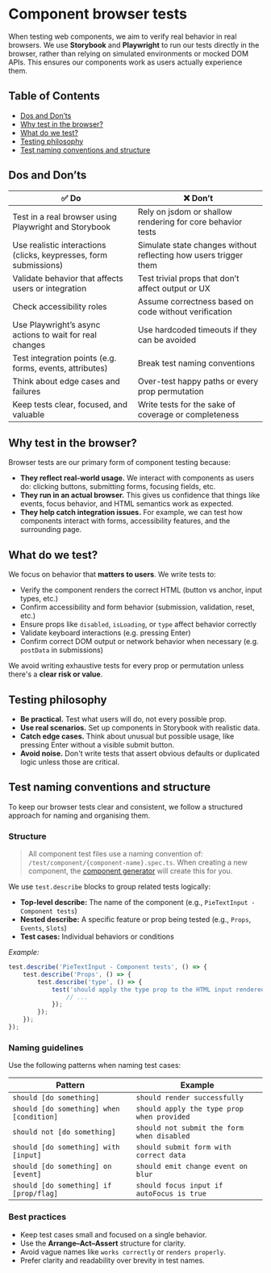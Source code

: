 
<Meta title="Contribution/Testing/Browser tests" />

# Component browser tests

When testing web components, we aim to verify real behavior in real browsers. We use **Storybook** and **Playwright** to run our tests directly in the browser, rather than relying on simulated environments or mocked DOM APIs. This ensures our components work as users actually experience them.

## Table of Contents

- [Dos and Don’ts](#dos-and-donts)
- [Why test in the browser?](#why-test-in-the-browser)
- [What do we test?](#what-do-we-test)
- [Testing philosophy](#testing-philosophy)
- [Test naming conventions and structure](#test-naming-conventions-and-structure)

## Dos and Don’ts

| ✅ Do                                                                 | ❌ Don’t                                                             |
|----------------------------------------------------------------------|----------------------------------------------------------------------|
| Test in a real browser using Playwright and Storybook                | Rely on jsdom or shallow rendering for core behavior tests           |
| Use realistic interactions (clicks, keypresses, form submissions)    | Simulate state changes without reflecting how users trigger them     |
| Validate behavior that affects users or integration                  | Test trivial props that don’t affect output or UX                    |
| Check accessibility roles                   | Assume correctness based on code without verification                |
| Use Playwright’s async actions to wait for real changes              | Use hardcoded timeouts if they can be avoided        |
| Test integration points (e.g. forms, events, attributes)             | Break test naming conventions         |
| Think about edge cases and failures                                  | Over-test happy paths or every prop permutation                     |
| Keep tests clear, focused, and valuable                              | Write tests for the sake of coverage or completeness                 |

## Why test in the browser?

Browser tests are our primary form of component testing because:

- **They reflect real-world usage.** We interact with components as users do: clicking buttons, submitting forms, focusing fields, etc.
- **They run in an actual browser.** This gives us confidence that things like events, focus behavior, and HTML semantics work as expected.
- **They help catch integration issues.** For example, we can test how components interact with forms, accessibility features, and the surrounding page.

## What do we test?

We focus on behavior that **matters to users**. We write tests to:

- Verify the component renders the correct HTML (button vs anchor, input types, etc.)
- Confirm accessibility and form behavior (submission, validation, reset, etc.)
- Ensure props like `disabled`, `isLoading`, or `type` affect behavior correctly
- Validate keyboard interactions (e.g. pressing Enter)
- Confirm correct DOM output or network behavior when necessary (e.g. `postData` in submissions)

We avoid writing exhaustive tests for every prop or permutation unless there's a **clear risk or value**.

## Testing philosophy

- **Be practical.** Test what users will do, not every possible prop.
- **Use real scenarios.** Set up components in Storybook with realistic data.
- **Catch edge cases.** Think about unusual but possible usage, like pressing Enter without a visible submit button.
- **Avoid noise.** Don't write tests that assert obvious defaults or duplicated logic unless those are critical.

## Test naming conventions and structure

To keep our browser tests clear and consistent, we follow a structured approach for naming and organising them.

### Structure

> All component test files use a naming convention of: `/test/component/{component-name}.spec.ts`. When creating a new component, the [component generator](https://github.com/justeattakeaway/pie/tree/main/packages/tools/generator-pie-component) will create this for you.

We use `test.describe` blocks to group related tests logically:

- **Top-level describe:** The name of the component (e.g., `PieTextInput - Component tests`)
- **Nested describe:** A specific feature or prop being tested (e.g., `Props`, `Events`, `Slots`)
- **Test cases:** Individual behaviors or conditions

**Example*:*

```js
test.describe('PieTextInput - Component tests', () => {
    test.describe('Props', () => {
        test.describe('type', () => {
            test('should apply the type prop to the HTML input rendered', async ({ page }) => {
                // ...
            });
        });
    });
});
```

### Naming guidelines

Use the following patterns when naming test cases:

| Pattern                                   | Example                                                       |
|-------------------------------------------|---------------------------------------------------------------|
| `should [do something]`                   | `should render successfully`                                  |
| `should [do something] when [condition]`  | `should apply the type prop when provided`                    |
| `should not [do something]`               | `should not submit the form when disabled`                    |
| `should [do something] with [input]`      | `should submit form with correct data`                        |
| `should [do something] on [event]`        | `should emit change event on blur`                            |
| `should [do something] if [prop/flag]`    | `should focus input if autoFocus is true`                     |

### Best practices

- Keep test cases small and focused on a single behavior.
- Use the **Arrange–Act–Assert** structure for clarity.
- Avoid vague names like `works correctly` or `renders properly`.
- Prefer clarity and readability over brevity in test names.
